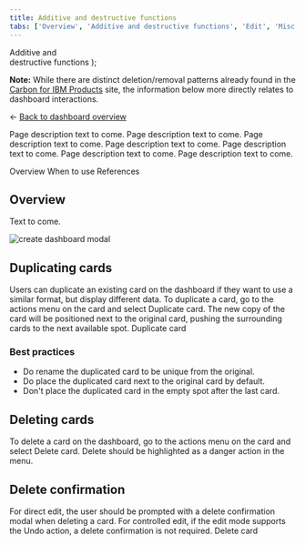 ```yaml
---
title: Additive and destructive functions
tabs: ['Overview', 'Additive and destructive functions', 'Edit', 'Misc. functions']
---
```


  <span>
    Additive and <br /> destructive functions
  </span>
);

<InlineNotification>

**Note:** While there are distinct deletion/removal patterns already found in the [Carbon for IBM Products](https://pages.github.ibm.com/cdai-design/pal/patterns/removing/usage) site, the information below more directly relates to dashboard interactions.

</InlineNotification>

<- [Back to dashboard overview](https://pages.github.ibm.com/cdai-design/pal/patterns/dashboards/usage)

<PageDescription>

Page description text to come. Page description text to come. Page description text to come. Page description text to come. Page description text to come. Page description text to come. Page description text to come. 

</PageDescription>

<AnchorLinks>
  <AnchorLink>Overview</AnchorLink>
  <AnchorLink>When to use</AnchorLink>
  <AnchorLink>References</AnchorLink>
</AnchorLinks>


## Overview

Text to come.

<Row>
  <Column colMd={4} colLg={8}>

![create dashboard modal](images/cardFunctions_delete.png)

</Column>
</Row>

## Duplicating cards

Users can duplicate an existing card on the dashboard if they want to use a similar format, but display different data.  To duplicate a card, go to the actions menu on the card and select Duplicate card. The new copy of the card will be positioned next to the original card, pushing the surrounding cards to the next available spot.
Duplicate card


### Best practices

- Do rename the duplicated card to be unique from the original.
- Do place the duplicated card next to the original card by default.
- Don't place the duplicated card in the empty spot after the last card.

## Deleting cards 

To delete a card on the dashboard, go to the actions menu on the card and select Delete card. Delete should be highlighted as a danger action in the menu.

## Delete confirmation

For direct edit, the user should be prompted with a delete confirmation modal when deleting a card. For controlled edit, if the edit mode supports the Undo action, a delete confirmation is not required.
Delete card

